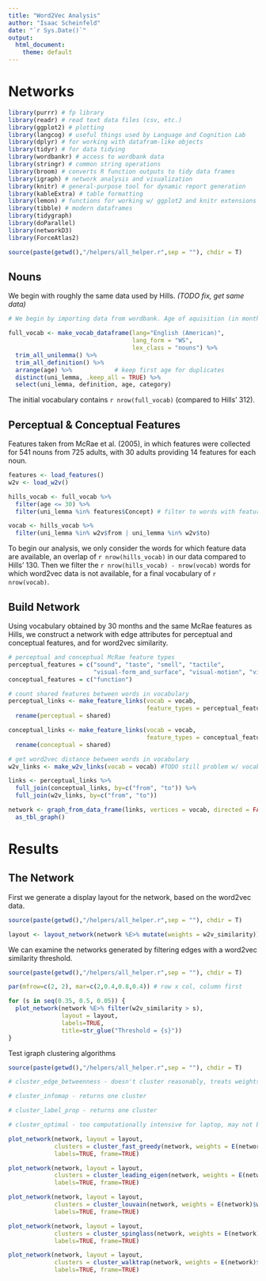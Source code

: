 ```yaml
---
title: "Word2Vec Analysis"
author: "Isaac Scheinfeld"
date: "`r Sys.Date()`"
output:
  html_document:
    theme: default
---
```

# Networks

```r
library(purrr) # fp library
library(readr) # read text data files (csv, etc.)
library(ggplot2) # plotting
library(langcog) # useful things used by Language and Cognition Lab
library(dplyr) # for working with datafram-like objects
library(tidyr) # for data tidying
library(wordbankr) # access to wordbank data
library(stringr) # common string operations
library(broom) # converts R function outputs to tidy data frames
library(igraph) # network analysis and visualization
library(knitr) # general-purpose tool for dynamic report generation
library(kableExtra) # table formatting
library(lemon) # functions for working w/ ggplot2 and knitr extensions
library(tibble) # modern dataframes
library(tidygraph)
library(doParallel)
library(networkD3)
library(ForceAtlas2)

source(paste(getwd(),"/helpers/all_helper.r",sep = ""), chdir = T)
```

## Nouns

We begin with roughly the same data used by Hills. *(TODO fix, get same data)*

```r
# We begin by importing data from wordbank. Age of aquisition (in months, it starts with 16, 17,..) is that at which 50% of children can produce the word. We also do naive triming at this point, this means we are ignoring homophone/polysemy (chiken (food), chiken (animals), etc,.. but we will have to be careful in our choices if we are preparing later for publication.

full_vocab <- make_vocab_dataframe(lang="English (American)",
                                   lang_form = "WS",
                                   lex_class = "nouns") %>%
  trim_all_unilemma() %>%
  trim_all_definition() %>%
  arrange(age) %>%            # keep first age for duplicates
  distinct(uni_lemma, .keep_all = TRUE) %>%
  select(uni_lemma, definition, age, category)
```

The initial vocabulary contains `r nrow(full_vocab)` (compared to Hills' 312).

## Perceptual & Conceptual Features

Features taken from McRae et al. (2005), in which features were collected for 541 nouns from 725 adults, with 30 adults providing  14 features for each noun.

```r
features <- load_features()
w2v <- load_w2v()

hills_vocab <- full_vocab %>%
  filter(age <= 30) %>%
  filter(uni_lemma %in% features$Concept) # filter to words with features

vocab <- hills_vocab %>%
  filter(uni_lemma %in% w2v$from | uni_lemma %in% w2v$to)
```

To begin our analysis, we only consider the words for which feature data are available, an overlap of `r nrow(hills_vocab)` in our data compared to Hills' 130. Then we filter the `r nrow(hills_vocab) - nrow(vocab)` words for which word2vec data is not available, for a final vocabulary of `r nrow(vocab)`.

## Build Network

Using vocabulary obtained by 30 months and the same McRae features as Hills, we construct a network with edge attributes for perceptual and conceptual features, and for word2vec similarity.

```r
# perceptual and conceptual McRae feature types
perceptual_features = c("sound", "taste", "smell", "tactile",
                        "visual-form_and_surface", "visual-motion", "visual-color")
conceptual_features = c("function")

# count shared features between words in vocabulary
perceptual_links <- make_feature_links(vocab = vocab,
                                       feature_types = perceptual_features) %>%
  rename(perceptual = shared)

conceptual_links <- make_feature_links(vocab = vocab,
                                       feature_types = conceptual_features) %>%
  rename(conceptual = shared)

# get word2vec distance between words in vocabulary
w2v_links <- make_w2v_links(vocab = vocab) #TODO still problem w/ vocab matching w2v data

links <- perceptual_links %>%
  full_join(conceptual_links, by=c("from", "to")) %>%
  full_join(w2v_links, by=c("from", "to"))

network <- graph_from_data_frame(links, vertices = vocab, directed = FALSE) %>%
  as_tbl_graph()
```

# Results

## The Network

First we generate a display layout for the network, based on the word2vec data.

```r
source(paste(getwd(),"/helpers/all_helper.r",sep = ""), chdir = T)

layout <- layout_network(network %E>% mutate(weights = w2v_similarity))
```


We can examine the networks generated by filtering edges with a word2vec similarity threshold.

```r
source(paste(getwd(),"/helpers/all_helper.r",sep = ""), chdir = T)

par(mfrow=c(2, 2), mar=c(2,0.4,0.8,0.4)) # row x col, column first

for (s in seq(0.35, 0.5, 0.05)) {
  plot_network(network %E>% filter(w2v_similarity > s),
               layout = layout,
               labels=TRUE,
               title=str_glue("Threshold = {s}"))
}

```

Test igraph clustering algorithms

```r
source(paste(getwd(),"/helpers/all_helper.r",sep = ""), chdir = T)

# cluster_edge_betweenness - doesn't cluster reasonably, treats weights as distances?

# cluster_infomap - returns one cluster

# cluster_label_prop - returns one cluster

# cluster_optimal - too computationally intensive for laptop, may not be possible (NP)

plot_network(network, layout = layout,
             clusters = cluster_fast_greedy(network, weights = E(network)$w2v_similarity)$membership,
             labels=TRUE, frame=TRUE)

plot_network(network, layout = layout,
             clusters = cluster_leading_eigen(network, weights = E(network)$w2v_similarity)$membership,
             labels=TRUE, frame=TRUE)

plot_network(network, layout = layout,
             clusters = cluster_louvain(network, weights = E(network)$w2v_similarity)$membership,
             labels=TRUE, frame=TRUE)

plot_network(network, layout = layout,
             clusters = cluster_spinglass(network, weights = E(network)$w2v_similarity)$membership,
             labels=TRUE, frame=TRUE)

plot_network(network, layout = layout,
             clusters = cluster_walktrap(network, weights = E(network)$w2v_similarity)$membership,
             labels=TRUE, frame=TRUE)
```


